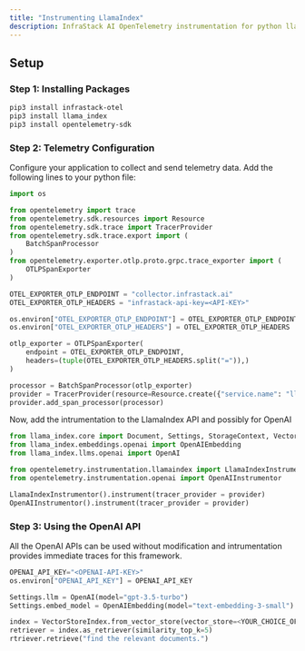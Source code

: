 ```yaml
---
title: "Instrumenting LlamaIndex"
description: InfraStack AI OpenTelemetry instrumentation for python llama_index.
---
```


## Setup

### Step 1: Installing Packages

```bash
pip3 install infrastack-otel
pip3 install llama_index
pip3 install opentelemetry-sdk
```

### Step 2: Telemetry Configuration

Configure your application to collect and send telemetry data. Add the following lines to your python file:

```python
import os

from opentelemetry import trace
from opentelemetry.sdk.resources import Resource
from opentelemetry.sdk.trace import TracerProvider
from opentelemetry.sdk.trace.export import (
    BatchSpanProcessor
)
from opentelemetry.exporter.otlp.proto.grpc.trace_exporter import (
    OTLPSpanExporter
)

OTEL_EXPORTER_OTLP_ENDPOINT = "collector.infrastack.ai"
OTEL_EXPORTER_OTLP_HEADERS = "infrastack-api-key=<API-KEY>"

os.environ["OTEL_EXPORTER_OTLP_ENDPOINT"] = OTEL_EXPORTER_OTLP_ENDPOINT
os.environ["OTEL_EXPORTER_OTLP_HEADERS"] = OTEL_EXPORTER_OTLP_HEADERS

otlp_exporter = OTLPSpanExporter(
    endpoint = OTEL_EXPORTER_OTLP_ENDPOINT,
    headers=(tuple(OTEL_EXPORTER_OTLP_HEADERS.split("=")),)
)

processor = BatchSpanProcessor(otlp_exporter)
provider = TracerProvider(resource=Resource.create({"service.name": "llama_index.traces"}))
provider.add_span_processor(processor)
```

Now, add the intrumentation to the LlamaIndex API and possibly for OpenAI

```python
from llama_index.core import Document, Settings, StorageContext, VectorStoreIndex
from llama_index.embeddings.openai import OpenAIEmbedding
from llama_index.llms.openai import OpenAI

from opentelemetry.instrumentation.llamaindex import LlamaIndexInstrumentor
from opentelemetry.instrumentation.openai import OpenAIInstrumentor

LlamaIndexInstrumentor().instrument(tracer_provider = provider)
OpenAIInstrumentor().instrument(tracer_provider = provider)
```

### Step 3: Using the OpenAI API

All the OpenAI APIs can be used without modification and intrumentation provides
immediate traces for this framework.

```python
OPENAI_API_KEY="<OPENAI-API-KEY>"
os.environ["OPENAI_API_KEY"] = OPENAI_API_KEY

Settings.llm = OpenAI(model="gpt-3.5-turbo")
Settings.embed_model = OpenAIEmbedding(model="text-embedding-3-small")

index = VectorStoreIndex.from_vector_store(vector_store=<YOUR_CHOICE_OF_VECTORDB>)
retriever = index.as_retriever(similarity_top_k=5)
rtriever.retrieve("find the relevant documents.")
```
